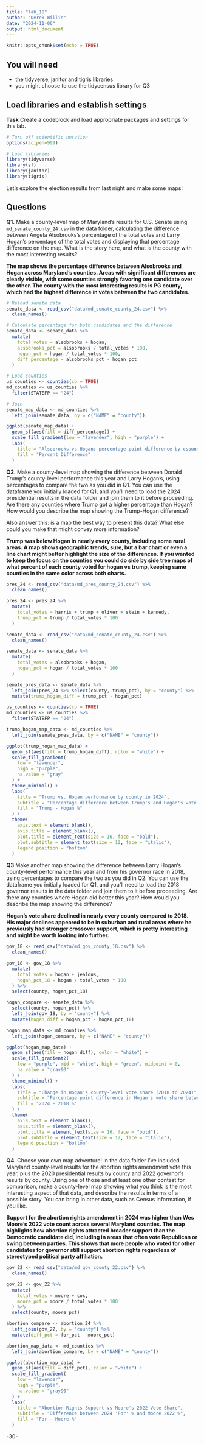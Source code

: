 ```yaml
---
title: "lab_10"
author: "Derek Willis"
date: "2024-11-06"
output: html_document
---
```


```r
knitr::opts_chunk$set(echo = TRUE)
```

## You will need

-   the tidyverse, janitor and tigris libraries
-   you might choose to use the tidycensus library for Q3

## Load libraries and establish settings

**Task** Create a codeblock and load appropriate packages and settings for this lab.

```r
# Turn off scientific notation
options(scipen=999)

# Load libraries
library(tidyverse)
library(sf)
library(janitor)
library(tigris)


```

Let's explore the election results from last night and make some maps!

## Questions

**Q1.** Make a county-level map of Maryland's results for U.S. Senate using `md_senate_county_24.csv` in the data folder, calculating the difference between Angela Alsobrooks's percentage of the total votes and Larry Hogan's percentage of the total votes and displaying that percentage difference on the map. What is the story here, and what is the county with the most interesting results?

**The map shows the percentage difference between Alsobrooks and Hogan across Maryland’s counties. Areas with significant differences are clearly visible, with some counties strongly favoring one candidate over the other. The county with the most interesting results is PG county, which had the highest difference in votes between the two candidates.**

```r

# Reload senate data
senate_data <- read_csv("data/md_senate_county_24.csv") %>%
  clean_names()

# Calculate percentage for both candidates and the difference
senate_data <- senate_data %>%
  mutate(
    total_votes = alsobrooks + hogan,
    alsobrooks_pct = alsobrooks / total_votes * 100,
    hogan_pct = hogan / total_votes * 100,
    diff_percentage = alsobrooks_pct - hogan_pct
  )

# Load counties
us_counties <- counties(cb = TRUE)
md_counties <- us_counties %>%
  filter(STATEFP == "24")

# Join
senate_map_data <- md_counties %>%
  left_join(senate_data, by = c("NAME" = "county"))

ggplot(senate_map_data) +
  geom_sf(aes(fill = diff_percentage)) +
  scale_fill_gradient(low = "lavender", high = "purple") +
  labs(
    title = "Alsobrooks vs Hogan: percentage point difference by csounty",
    fill = "Percent Difference"
  )

```

**Q2.** Make a county-level map showing the difference between Donald Trump's county-level performance this year and Larry Hogan's, using percentages to compare the two as you did in Q1. You can use the dataframe you initially loaded for Q1, and you'll need to load the 2024 presidential results in the data folder and join them to it before proceeding. Are there any counties where Trump got a higher percentage than Hogan? How would you describe the map showing the Trump-Hogan difference?

Also answer this: is a map the best way to present this data? What else could you make that might convey more information?

**Trump was below Hogan in nearly every county, including some rural areas. A map shows geographic trends, sure, but a bar chart or even a line chart might better highlight the size of the differences. If you wanted to keep the focus on the counties you could do side by side tree maps of what percent of each county voted for hogan vs trump, keeping same counties in the same color across both charts.**

```r
pres_24 <- read_csv("data/md_pres_county_24.csv") %>%
  clean_names()

pres_24 <- pres_24 %>%
  mutate(
    total_votes = harris + trump + oliver + stein + kennedy,
    trump_pct = trump / total_votes * 100
  )

senate_data <- read_csv("data/md_senate_county_24.csv") %>%
  clean_names()

senate_data <- senate_data %>%
  mutate(
    total_votes = alsobrooks + hogan,
    hogan_pct = hogan / total_votes * 100
  )

senate_pres_data <- senate_data %>%
  left_join(pres_24 %>% select(county, trump_pct), by = "county") %>%
  mutate(trump_hogan_diff = trump_pct - hogan_pct)

us_counties <- counties(cb = TRUE)
md_counties <- us_counties %>%
  filter(STATEFP == "24")

trump_hogan_map_data <- md_counties %>%
  left_join(senate_pres_data, by = c("NAME" = "county"))

ggplot(trump_hogan_map_data) +
  geom_sf(aes(fill = trump_hogan_diff), color = "white") + 
  scale_fill_gradient(
    low = "lavender",
    high = "purple",
    na.value = "gray"
  ) +
  theme_minimal() +
  labs(
    title = "Trump vs. Hogan performance by county in 2024",
    subtitle = "Percentage difference between Trump's and Hogan's vote shares",
    fill = "Trump - Hogan %"
  ) +
  theme(
    axis.text = element_blank(),
    axis.title = element_blank(),
    plot.title = element_text(size = 16, face = "bold"),
    plot.subtitle = element_text(size = 12, face = "italic"),
    legend.position = "bottom"
  )

```

**Q3** Make another map showing the difference between Larry Hogan's county-level performance this year and from his governor race in 2018, using percentages to compare the two as you did in Q2. You can use the dataframe you initially loaded for Q1, and you'll need to load the 2018 governor results in the data folder and join them to it before proceeding. Are there any counties where Hogan did better this year? How would you describe the map showing the difference?

**Hogan’s vote share declined in nearly every county compared to 2018. His major declines appeared to be in suburban and rural areas where he previously had stronger crossover support, which is pretty interesting and might be worth looking into further.**

```r
gov_18 <- read_csv("data/md_gov_county_18.csv") %>%
  clean_names()

gov_18 <- gov_18 %>%
  mutate(
    total_votes = hogan + jealous,
    hogan_pct_18 = hogan / total_votes * 100
  ) %>%
  select(county, hogan_pct_18)

hogan_compare <- senate_data %>%
  select(county, hogan_pct) %>%
  left_join(gov_18, by = "county") %>%
  mutate(hogan_diff = hogan_pct - hogan_pct_18)

hogan_map_data <- md_counties %>%
  left_join(hogan_compare, by = c("NAME" = "county"))

ggplot(hogan_map_data) +
  geom_sf(aes(fill = hogan_diff), color = "white") +
  scale_fill_gradient2(
    low = "purple", mid = "white", high = "green", midpoint = 0,
    na.value = "gray90"
  ) +
  theme_minimal() +
  labs(
    title = "Change in Hogan's county-level vote share (2018 to 2024)",
    subtitle = "Percentage point difference in Hogan's vote share between 2018 and 2024",
    fill = "2024 - 2018 %"
  ) +
  theme(
    axis.text = element_blank(),
    axis.title = element_blank(),
    plot.title = element_text(size = 16, face = "bold"),
    plot.subtitle = element_text(size = 12, face = "italic"),
    legend.position = "bottom"
  )

```

**Q4.** Choose your own map adventure! In the data folder I've included Maryland county-level results for the abortion rights amendment vote this year, plus the 2020 presidential results by county and 2022 governor's results by county. Using one of those and at least one other contest for comparison, make a county-level map showing what you think is the most interesting aspect of that data, and describe the results in terms of a possible story. You can bring in other data, such as Census information, if you like.

**Support for the abortion rights amendment in 2024 was higher than Wes Moore’s 2022 vote count across several Maryland counties. The map highlights how abortion rights attracted broader support than the Democratic candidate did, including in areas that often vote Republican or swing between parties. This shows that more people who voted for other candidates for governor still support abortion rights regardless of stereotyped political party affiliation.**

```r
gov_22 <- read_csv("data/md_gov_county_22.csv") %>%
  clean_names()

gov_22 <- gov_22 %>%
  mutate(
    total_votes = moore + cox,
    moore_pct = moore / total_votes * 100
  ) %>%
  select(county, moore_pct)

abortion_compare <- abortion_24 %>%
  left_join(gov_22, by = "county") %>%
  mutate(diff_pct = for_pct - moore_pct)

abortion_map_data <- md_counties %>%
  left_join(abortion_compare, by = c("NAME" = "county"))

ggplot(abortion_map_data) +
  geom_sf(aes(fill = diff_pct), color = "white") +
  scale_fill_gradient(
    low = "lavender",
    high = "purple",
    na.value = "gray90"
  ) +
  labs(
    title = "Abortion Rights Support vs Moore's 2022 Vote Share",
    subtitle = "Difference between 2024 'For' % and Moore 2022 %",
    fill = "For - Moore %"
  )

```

-30-
